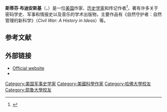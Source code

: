 {{Infobox person
| name        = Stephen Budiansky
| image       = Stephen Budiansky.jpg
| alt         = 
| caption     = 
| birth_name  = 
| birth_date  = {{Birth date and age|1957|03|03}}<ref name=who2009>''Who's Who in America'', 2009.</ref>
| birth_place = [[波士顿|波士顿]]
| death_date  = 
| death_place = 
| education   = 化学本科、应用数学硕士
| alma_mater  = [[耶鲁大学|耶鲁大学]]、[[哈佛大学|哈佛大学]]
| nationality = {{USA}}
| other_names = 
| known_for   = 
| occupation  = 作家
| website     = {{URL|www.budiansky.com}}
}}

'''斯蒂芬·布迪安斯基'''（{{lang-en|Stephen Budiansky}}，{{bd|1965年|}}）是一位[[美国|美国]]作家、[[历史学家|历史学家]]和传记作者<ref name=bio>{{Cite web |url=http://www.budiansky.com/ |title=Official site biography |access-date=2021-01-05 |archive-date=2021-01-19 |archive-url=https://web.archive.org/web/20210119183743/http://budiansky.com/ |dead-url=no }}</ref>，著有许多关于密码学史、军事和情报史以及音乐的学术出版物，主要作品有《自然守护者：自然管理的新科学》（''Civil War: A History in Ideas''）等。
== 参考文献 ==
{{reflist}}

==外部链接==
*[http://www.budiansky.com/ Official website] {{Wayback|url=http://www.budiansky.com/ |date=20210119183743 }}
*{{C-SPAN|Stephen Budiansky}}

{{Authority control}}

{{DEFAULTSORT:Budiansky, Stephen}}

[[Category:美国军事史学家|Category:美国军事史学家]]
[[Category:美國科學作家|Category:美國科學作家]]
[[Category:哈佛大學校友|Category:哈佛大學校友]]
[[Category:耶魯大學校友|Category:耶魯大學校友]]